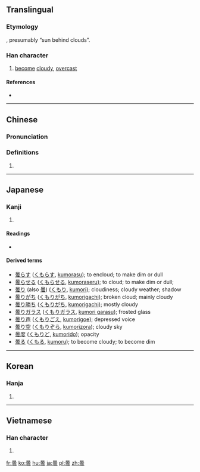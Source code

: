{{also|昙}}

==Translingual==

===Etymology===
{{Han compound|日|雲|ls=ic}}, presumably “sun behind clouds”.
{{rfe|lang=cmn}}<!-- or lang=Translingual? -->

===Han character===
{{Han char|rn=72|rad=日|as=12|sn=16|four=60731|canj=AMBI|ids=⿱日雲}}

# [[become]] [[cloudy]], [[overcast]]

====References====
* {{Han ref|kx=0500.130|dkj=14172|dj=0870.090|hdz=21536.040|uh=66C7|ud=26311|bh=BEE8|bd=48872}}

----

==Chinese==
{{zh-forms|s=昙}}

===Pronunciation===
{{zh-pron
|m=tán
|c=taam4
|mc=y
|oc=y
|ma=
|cat=n,a
}}

===Definitions===
# {{rfdef|lang=zh}}

----

==Japanese==

===Kanji===
{{ja-kanji|grade=c|rs=日12}}

# {{defn|lang=ja|sort=日12}}

====Readings====
* {{ja-readings|on=[[どん]] (don), [[たん]] (tan)|kun=[[くもる]] (kumoru), [[くもり]] (kumori)}}

====Derived terms====
* [[曇らす]] ([[くもらす]], [[kumorasu]]); to encloud; to make dim or dull
* [[曇らせる]] ([[くもらせる]], [[kumoraseru]]); to cloud; to make dim or dull;
* [[曇り]] (also [[曇]]) ([[くもり]], [[kumori]]); cloudiness; cloudy weather; shadow
* [[曇りがち]] ([[くもりがち]], [[kumorigachi]]); broken cloud; mainly cloudy
* [[曇り勝ち]] ([[くもりがち]], [[kumorigachi]]); mostly cloudy
* [[曇りガラス]] ([[くもりガラス]], [[kumori garasu]]); frosted glass
* [[曇り声]] ([[くもりごえ]], [[kumorigoe]]); depressed voice
* [[曇り空]] ([[くもりぞら]], [[kumorizora]]); cloudy sky
* [[曇度]] ([[くもりど]], [[kumorido]]); opacity
* [[曇る]] ([[くもる]], [[kumoru]]); to become cloudy; to become dim

----

==Korean==

===Hanja===
{{ko-hanja|hangeul=담|eumhun=|rv=dam|mr=tam|y=tam}}

# {{defn|lang=ko|sort=日12}}

----

==Vietnamese==

===Han character===
{{vi-hantu|[[đàm]]|rs=日12}}

# {{defn|lang=vi|sort=日12}}

[[fr:曇]]
[[ko:曇]]
[[hu:曇]]
[[ja:曇]]
[[pl:曇]]
[[zh:曇]]
